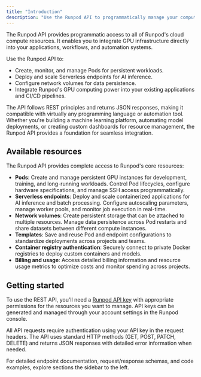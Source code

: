 ```yaml
---
title: "Introduction"
description: "Use the Runpod API to programmatically manage your compute resources."
---
```


The Runpod API provides programmatic access to all of Runpod's cloud compute resources. It enables you to integrate GPU infrastructure directly into your applications, workflows, and automation systems.

Use the Runpod API to:

* Create, monitor, and manage Pods for persistent workloads.
* Deploy and scale Serverless endpoints for AI inference.
* Configure network volumes for data persistence.
* Integrate Runpod's GPU computing power into your existing applications and CI/CD pipelines.

The API follows REST principles and returns JSON responses, making it compatible with virtually any programming language or automation tool. Whether you're building a machine learning platform, automating model deployments, or creating custom dashboards for resource management, the Runpod API provides a foundation for seamless integration.

## Available resources

The Runpod API provides complete access to Runpod's core resources:

* **Pods**: Create and manage persistent GPU instances for development, training, and long-running workloads. Control Pod lifecycles, configure hardware specifications, and manage SSH access programmatically.
* **Serverless endpoints**: Deploy and scale containerized applications for AI inference and batch processing. Configure autoscaling parameters, manage worker pools, and monitor job execution in real-time.
* **Network volumes**: Create persistent storage that can be attached to multiple resources. Manage data persistence across Pod restarts and share datasets between different compute instances.
* **Templates**: Save and reuse Pod and endpoint configurations to standardize deployments across projects and teams.
* **Container registry authentication**: Securely connect to private Docker registries to deploy custom containers and models.
* **Billing and usage**: Access detailed billing information and resource usage metrics to optimize costs and monitor spending across projects.

## Getting started

To use the REST API, you'll need a [Runpod API key](/get-started/api-keys) with appropriate permissions for the resources you want to manage. API keys can be generated and managed through your account settings in the Runpod console.

All API requests require authentication using your API key in the request headers. The API uses standard HTTP methods (GET, POST, PATCH, DELETE) and returns JSON responses with detailed error information when needed.

For detailed endpoint documentation, request/response schemas, and code examples, explore sections the sidebar to the left.